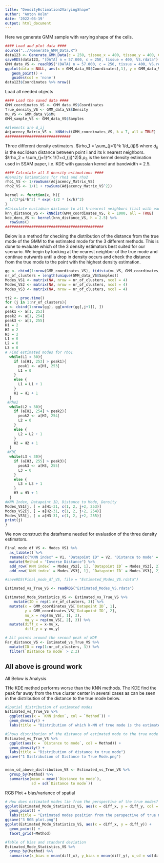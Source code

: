 ```yaml
---
title: "DensityEstimation2VaryingShape"
author: "Anton Holm"
date: '2022-03-19'
output: html_document
---
```


Here we generate GMM sample with varying shape of the cells.

```r
#### Load and plot data ####
source("..//Generate_GMM_Data.R")
data123 <- Generate_GMM_Data(c = 250, tissue_x = 400, tissue_y = 400, Cellwidth = 11.6, Mode = 3)
saveRDS(data123, "(DATA) n = 57.000, c = 250, tissue = 400, VS.rdata")
GMM_data_VS <- readRDS("(DATA) n = 57.000, c = 250, tissue = 400, VS.rdata") 
ggplot(data = NULL, aes(x = GMM_data_VS$Coordinates[,1], y = GMM_data_VS$Coordinates[,2], col = GMM_data_VS$Samples)) +
   geom_point() +
   guides(col = 'none')
data123$Coordinates %>% nrow()
```

Load all needed objects
```r
#### Load the saved data ####
GMM_coordinates_VS <- GMM_data_VS$Coordinates
True_density_VS <- GMM_data_VS$Density
mu_VS <- GMM_data_VS$Mu
GMM_sample_VS <- GMM_data_VS$Samples

#Elements are d_ij
Adjacency_Matrix_VS <- kNNdist(GMM_coordinates_VS, k = 7, all = TRUE)
##############################
```

Three different density estimators. 
$\rho_1 = \sum_{j=1}^k 1/d_{ij}$ where $d_{ij}$ is the euclidean distance between point i and its k nearest neighbors.
$\rho_2 = \sum_{j=1}^k 1/(1+d_{ij}^2)$
$\rho_3$ is the kernel density estimation used in SSAM paper, i.e. KDE with gaussian kernel and bandwidth = 2.5.
```r
#### Calculate all 3 density estimations ####
#Density Estimations for rho1 and rho2
rho1_VS <- 1/rowSums(Adjacency_Matrix_VS)
rho2_VS <- 1/(1 + rowSums(Adjacency_Matrix_VS^2))

kernel <- function(x, h){
  1/(2*pi*h^2) * exp(-1/2 * (x/h)^2)
}
#Calculate euclidean distance to all k-nearest neighbors (list with each gene-type in the list)
knn_distance_VS <- kNNdist(GMM_coordinates_VS, k = 1000, all = TRUE)
kde_dens_VS <- kernel(knn_distance_VS, h = 2.5) %>% 
  rowSums()
#############################################
```



Below is a method for checking the distribution of the distance from the true mode of the GMM to the estimated mode for the 3 different methods. This is done to evaluate which of the 3 density estimators best suited for our scenario. We begin by looking at the nearest neighbor of the true mode and continue outwards until a drop in density occurs and check the distance from the true mode to the point with the highest density estimation.
```r
gg <- cbind(1:nrow(GMM_coordinates_VS), t(dista(mu_VS, GMM_coordinates_VS)), rho1_VS, rho2_VS, kde_dens_VS)
nr_of_clusters = length(unique(GMM_data_VS$Samples))
Modes_VS1 <- matrix(NA, nrow = nr_of_clusters, ncol = 4)
Modes_VS2 <- matrix(NA, nrow = nr_of_clusters, ncol = 4)
Modes_VS3 <- matrix(NA, nrow = nr_of_clusters, ncol = 4)

tt2 <- proc.time()
for (j in 1:nr_of_clusters){
a <- cbind(1:nrow(gg), gg[order(gg[,j+1]), ])
peak1 <- a[1, 253]
peak2 <- a[1, 254]
peak3 <- a[1, 255]
H1 = 2
H2 = 2
H3 = 2
L1 = 0
L2 = 0
L3 = 0
# Find estimated modes for rho1
  while(L1 < 30){
    if (a[H1, 253] > peak1){
      peak1 <- a[H1, 253]
      L1 = 0
    }
    else {
      L1 = L1 + 1
    }
    H1 = H1 + 1
  }
 #Rho2
  while(L2 < 30){
    if (a[H2, 254] > peak2){
      peak2 <- a[H2, 254]
      L2 = 0
    }
    else {
      L2 = L2 + 1
    }
    H2 = H2 + 1
  }
 #KDE
  while(L3 < 30){
    if (a[H3, 255] > peak3){
      peak3 <- a[H3, 255]
      L3 = 0
    }
    else {
      L3 = L3 + 1
    }
    H3 = H3 + 1
  }
#KNN Index, Datapoint ID, Distance to Mode, Density
Modes_VS1[j, ] = a[H1-31, c(1, 2, j+2, 253)]
Modes_VS2[j, ] = a[H2-31, c(1, 2, j+2, 254)]
Modes_VS3[j, ] = a[H3-31, c(1, 2, j+2, 255)]
print(j)
}
```

We now construct the dataframe needed for evaluation of the three density estimators.
```r
Final_mode_df_VS <- Modes_VS1 %>% 
  as_tibble() %>% 
  rename(c("KNN index" = V1, "Datapoint ID" = V2, "Distance to mode" = V3, "Density" = V4)) %>% 
  mutate(Method = "Inverse Distance") %>% 
  add_row(`KNN index` = Modes_VS2[, 1], `Datapoint ID` = Modes_VS2[, 2], `Distance to mode` = Modes_VS2[, 3], `Density` = Modes_VS2[, 4], Method = "Stationary Distribution") %>% 
  add_row(`KNN index` = Modes_VS3[, 1], `Datapoint ID` = Modes_VS3[, 2], `Distance to mode` = Modes_VS3[, 3], `Density` = Modes_VS3[, 4], Method = "KDE") 

#saveRDS(Final_mode_df_VS, file = "Estimated_Modes_VS.rdata")

Estimated_vs_True_VS <- readRDS("Estimated_Modes_VS.rdata")

Estimated_Mode_Statistics_VS <- Estimated_vs_True_VS %>% 
    mutate(ID = rep(1:nr_of_clusters, 3)) %>% 
  mutate(x = GMM_coordinates_VS[`Datapoint ID`, 1],
         y = GMM_coordinates_VS[`Datapoint ID`, 2],
         mu_x = rep(mu_VS[, 1], 3),
         mu_y = rep(mu_VS[, 2], 3)) %>% 
  mutate(diff_x = x-mu_x,
         diff_y = y-mu_y)

# All points around the second peak of KDE
Far_distance_VS <- Estimated_vs_True_VS %>% 
  mutate(ID = rep(1:nr_of_clusters, 3)) %>% 
  filter(`Distance to mode` > 2.3) 
```

All above is ground work
----------------------------------------------------------------------------------------
All Below is Analysis



THe KDE method performs worse than the KNN methods. The KDE find the peak far away from the true cluster center in several cases as can be seen in the distribution of the distance to the true mode below.
```r
#Spatial distribution of estimated modes  
Estimated_vs_True_VS %>% 
  ggplot(aes(x = `KNN index`, col = `Method`)) +
  geom_density() +
  labs(title = "Distribution of which k-NN of true mode is the estimated mode")

#Shows distribution of the distance of estimated mode to the true mode
Estimated_vs_True_VS %>% 
  ggplot(aes(x = `Distance to mode`, col = Method)) +
  geom_density() +
  labs(title = "Distribution of distance to true mode")
ggsave("1 Distribution of Distance to True Mode.png")


mean_sd_above_distribution_VS <- Estimated_vs_True_VS %>% 
  group_by(Method) %>% 
  summarise(mean = mean(`Distance to mode`),
            sd = sd(`Distance to mode`))
```

RGB Plot + bias/variance of spatial
```r
# How does estimated modes lie from the perspective of the true modes?
ggplot(Estimated_Mode_Statistics_VS, aes(x = diff_x, y = diff_y, col = Method)) +
  geom_point() +
  labs(title = "Estimated modes position from the perspective of true modes")
ggsave("3 RGB plot.png")
ggplot(Estimated_Mode_Statistics_VS, aes(x = diff_x, y = diff_y)) +
  geom_point() +
  facet_grid(~Method)

#Table of bias and standard deviation
Estimated_Mode_Statistics_VS %>% 
  group_by(Method) %>% 
  summarise(x_bias = mean(diff_x), y_bias = mean(diff_y), x_sd = sd(diff_x), y_sd = sd(diff_y))
```